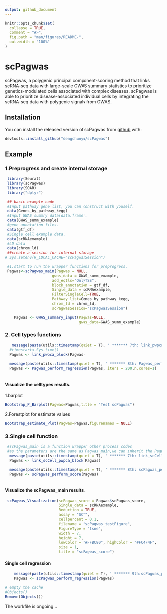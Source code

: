 ```yaml
---
output: github_document
---
```


<!-- README.md is generated from README.Rmd. Please edit that file -->

```r
knitr::opts_chunk$set(
  collapse = TRUE,
  comment = "#>",
  fig.path = "man/figures/README-",
  out.width = "100%"
)
```

# scPagwas

<!-- badges: start -->
<!-- badges: end -->

scPagwas, a polygenic principal component-scoring method that links scRNA-seq data with large-scale GWAS summary statistics to prioritize genetics-modulated cells associated with complex diseases.
scPagwas is able to prioritize disease-associated individual cells by integrating the scRNA-seq data with polygenic signals from GWAS.

## Installation

You can install the released version of scPagwas from [github](https://github.com/dengchunyu/scPagwas) with:

``` r
devtools::install_github("dengchunyu/scPagwas")

```

## Example 

### 1.Preprogress and create internal storage

```r
 library(Seurat)
 library(scPagwas)
 library(SOAR)
 library("dplyr")

 ## basic example code
 #Input pathway gene list, you can construct with youself.
 data(Genes_by_pathway_kegg)
 #Input GWAS summry data(data.frame).
 data(GWAS_summ_example)
 #gene annotation files.
 data(gtf_df)
 #Single cell example data.
 data(scRNAexample)
 #LD data
 data(chrom_ld)
 ##create a session for internal storage
# Sys.setenv(R_LOCAL_CACHE="scPagwasSession")

 #1.start to run the wrapper functions for preprogress.
 Pagwas<-scPagwas_main(Pagwas = NULL,
                     gwas_data = GWAS_summ_example,
                     add_eqtls="OnlyTSS",
                     block_annotation = gtf_df,
                     Single_data = scRNAexample,
                     FilterSingleCell=TRUE,
                     Pathway_list=Genes_by_pathway_kegg,
                     chrom_ld = chrom_ld,
                     scPagwasSession="scPagwasSession")

    Pagwas <- GWAS_summary_input(Pagwas=NULL,
                                 gwas_data=GWAS_summ_example)
```
 
### 2. Cell types functions  
 
```r
 
   message(paste(utils::timestamp(quiet = T), ' ******* 7th: link_pwpca_block function start!! ********',sep = ''))
  #timestart<-Sys.time()
  Pagwas <- link_pwpca_block(Pagwas)
  
  message(paste(utils::timestamp(quiet = T), ' ******* 8th: Pagwas_perform_regression function start!! ********',sep = ''))
  Pagwas <- Pagwas_perform_regression(Pagwas, iters = 200,n.cores=1)
  
``` 
#### Visualize the celltypes results.

 1.barplot
```r
Bootstrap_P_Barplot(Pagwas=Pagwas,title = "Test scPagwas")
```

 2.Forestplot for estimate values
```r

Bootstrap_estimate_Plot(Pagwas=Pagwas,figurenames = NULL)

```

### 3.Single cell function 
```r
 #scPagwas_main is a function wrapper other process codes
 #as the parameters are the same as Pagwas_main,we can inherit the Pagwas reuslt for save time.
  message(paste(utils::timestamp(quiet = T), ' ******* 7th: link_scCell_pwpca_block function start!! ********',sep = ''))
  Pagwas <- link_scCell_pwpca_block(Pagwas)

  message(paste(utils::timestamp(quiet = T), ' ******* 8th: scPagwas_perform_score function start!! ********',sep = ''))
  Pagwas <- scPagwas_perform_score(Pagwas)
  
```


#### Visualize the scPagwas_main results.
```r
 scPagwas_Visualization(scPagwas_score = Pagwas$scPagwas_score,
                        Single_data = scRNAexample,
                        Reduction = TRUE,
                        assay = "SCT",
                        cellpercent = 0.1,
                        filename = "scPagwas_testFigure",
                        FigureType = "tsne",
                        width = 7,
                        height = 7,
                        lowColor = "#FFBC80", highColor = "#FC4F4F",
                        size = 1,
                        title = "scPagwas_score")

```
#### Single cell regression

```r
    message(paste(utils::timestamp(quiet = T), ' ******* 9th:scPagwas_perform_regression function start!! ********',sep = ''))
    Pagwas <- scPagwas_perform_regression(Pagwas)

```


```r
# empty the cache
#Objects()
Remove(Objects())

```
The workfile is ongoing...
